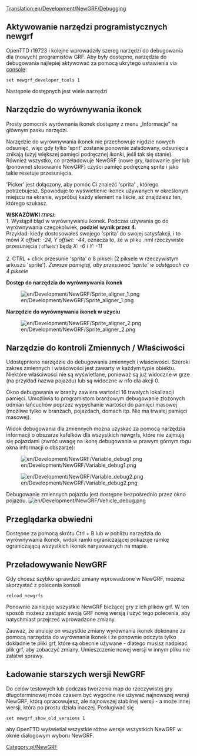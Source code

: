 [[Translation:en/Development/NewGRF/Debugging]]
<!--{{Table of contents}}-->{{pl/Manual/Spis treści}}

<!--{{Feature|1.1}}-->{{pl/Zgodne Wersje|1.1}}

== Aktywowanie narzędzi programistycznych newgrf ==
OpenTTD r19723 i kolejne wprowadziły szereg narzędzi do debugowania dla (nowych) programistów GRF. Aby były dostępne, narzędzia do debugowania najlepiej aktywować za pomocą ukrytego ustawienia via [[pl/Manual/Konsola|console]]:
<pre>
set newgrf_developer_tools 1
</pre>

Następnie dostępnych jest wiele narzędzi

== Narzędzie do wyrównywania ikonek ==
Prosty pomocnik wyrównania ikonek dostępny z menu „Informacje” na głównym pasku narzędzi.

Narzędzie do wyrównywania ikonek nie przechowuje nigdzie nowych odsunięć, więc gdy tylko 'sprit' zostanie ponownie załadowany, odsunięcia znikają (użyj większej pamięci podręcznej ikonki, jeśli tak się stanie). Również wszystko, co przeładowuje NewGRF (nowe gry, ładowanie gier lub (ponowne) stosowanie NewGRF) czyści pamięć podręczną sprite i jako takie resetuje przesunięcia.

'Picker' jest dołączony, aby pomóc Ci znaleźć 'sprita' , którego potrzebujesz. Spowoduje to wyświetlenie ikonek używanych w określonym miejscu na ekranie, wypróbuj każdy element na liście, aż znajdziesz ten, którego szukasz.

'''WSKAZÓWKI
<small>''(TIPS)''</small>:'''<br/>
1. Wystąpił błąd w wyrównywaniu ikonek. Podczas używania go do wyrównywania czegokolwiek, '''podziel wynik przez 4'''. <br/>Przykład: kiedy dostosowałeś swojego 'sprita' do swojej satysfakcji, i to mówi ''X offset: -24, Y offset: -44'', oznacza to, że w pliku .nml rzeczywiste przesunięcia <small>('offsets')</small> będą ''X: -6'' i ''Y: -11''<br/><br/>
2. CTRL + click przesunie 'sprita' o 8 pikseli (2 piksele w rzeczywistym arkuszu 'sprite'). ''Zawsze pamiętaj, aby przesuwać 'sprite' w odstępach co 4 piksele''

'''Dostęp do narzędzia do wyrównywania ikonek'''

[[File:en/Development/NewGRF/Sprite aligner 1.png]]


'''Narzędzie do wyrównywania ikonek w użyciu'''

[[File:en/Development/NewGRF/Sprite aligner 2.png]]

== Narzędzie do kontroli Zmiennych / Właściwości ==
Udostępniono narzędzie do debugowania zmiennych i właściwości. Szeroki zakres zmiennych i właściwości jest zawarty w każdym typie obiektu. Niektóre właściwości nie są wyświetlane, ponieważ są już widoczne w grze (na przykład nazwa pojazdu) lub są widoczne w nfo dla akcji 0.

Okno debugowania w branży zawiera wartości 16 trwałych lokalizacji pamięci. Umożliwia to programistom branżowym debugowanie złożonych odmian łańcuchów poprzez wypychanie wartości do pamięci masowej (możliwe tylko w branżach, pojazdach, domach itp. Nie ma trwałej pamięci masowej).

Widok debugowania dla zmiennych można uzyskać za pomocą narzędzia informacji o obszarze kafelków dla wszystkich newgrfs, które nie zajmują się pojazdami (zwróć uwagę na ikonę debugowania w prawym górnym rogu okna informacji o obszarze):

[[File:en/Development/NewGRF/Variable debug1.png]]

[[File:en/Development/NewGRF/Variable debug2.png]]


Debugowanie zmiennych pojazdu jest dostępne bezpośrednio przez okno pojazdu.
[[File:en/Development/NewGRF/Vehicle debug.png]]

== Przeglądarka obwiedni ==
Dostępne za pomocą skrótu Ctrl + B lub w pobliżu narzędzia do wyrównywania ikonek, widok ramki ograniczającej pokazuje ramkę ograniczającą wszystkich ikonek narysowanych na mapie.

== Przeładowywanie NewGRF ==
Gdy chcesz szybko sprawdzić zmiany wprowadzone w NewGRF, możesz skorzystać z polecenia konsoli 
<pre>
reload_newgrfs
</pre>
Ponownie zainicjuje wszystkie NewGRF bieżącej gry z ich plików grf. W ten sposób możesz zastąpić swoją GRF nową wersją i użyć tego polecenia, aby natychmiast przejrzeć wprowadzone zmiany.

Zauważ, że anuluje on wszystkie zmiany wyrównania ikonek dokonane za pomocą narzędzia do wyrównania ikonek i że ponownie odczyta tylko dokładnie te pliki grf, które są obecnie używane - dlatego musisz nadpisać plik grf, aby zobaczyć zmiany. Umieszczenie nowej wersji w innym pliku nie załatwi sprawy.

== Ładowanie starszych wersji NewGRF ==
Do celów testowych lub podczas tworzenia map do rzeczywistej gry długoterminowej może czasem być wygodne nie używać najnowszej wersji NewGRF, którą opracowujesz, ale najnowszej stabilnej wersji - a może innej wersji, która po prostu działa inaczej. Posługiwać się
<pre>
set newgrf_show_old_versions 1
</pre>
aby OpenTTD wyświetlał wszystkie różne wersje wszystkich NewGRF w oknie dialogowym wyboru NewGRF.


<!--[[Category:NewGRF]]-->[[Category:pl/NewGRF]]
